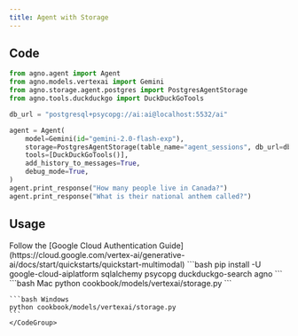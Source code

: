 ```yaml
---
title: Agent with Storage
---
```


## Code

```python cookbook/models/vertexai/storage.py
from agno.agent import Agent
from agno.models.vertexai import Gemini
from agno.storage.agent.postgres import PostgresAgentStorage
from agno.tools.duckduckgo import DuckDuckGoTools

db_url = "postgresql+psycopg://ai:ai@localhost:5532/ai"

agent = Agent(
    model=Gemini(id="gemini-2.0-flash-exp"),
    storage=PostgresAgentStorage(table_name="agent_sessions", db_url=db_url),
    tools=[DuckDuckGoTools()],
    add_history_to_messages=True,
    debug_mode=True,
)
agent.print_response("How many people live in Canada?")
agent.print_response("What is their national anthem called?")
```

## Usage

<Steps>
  <Snippet file="create-venv-step.mdx" />

  <Step title="Authenticate with Google Cloud">
    Follow the [Google Cloud Authentication Guide](https://cloud.google.com/vertex-ai/generative-ai/docs/start/quickstarts/quickstart-multimodal)
  </Step>

  <Step title="Install libraries">
    ```bash
    pip install -U google-cloud-aiplatform sqlalchemy psycopg duckduckgo-search agno
    ```
  </Step>

  <Step title="Run Agent">
    <CodeGroup>
    ```bash Mac
    python cookbook/models/vertexai/storage.py
    ```

    ```bash Windows
    python cookbook/models/vertexai/storage.py
    ```
    </CodeGroup>
  </Step>
</Steps>